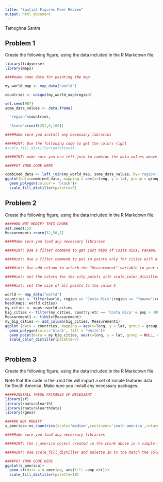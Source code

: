 ```yaml
---
title: "Spatial Figures Peer Review"
output: html_document
---
```

Tamoghna Santra

## Problem 1

Create the following figure, using the data included in the R Markdown file.

```r

library(tidyverse)
library(maps)

####make some data for painting the map

my_world_map <- map_data("world")

countries <- unique(my_world_map$region)

set.seed(987)
some_data_values <- data.frame(

  "region"=countries,
  
  "Score"=runif(252,0,100))

```

```r

####Make sure you install any necessary libraries

####HINT: Use the following code to get the colors right
#scale_fill_distiller(palette=5)

####HINT: make sure you use left_join to combine the data_values above to the world map data in my_world_map

####PUT YOUR CODE HERE

combined_data <- left_join(my_world_map, some_data_values, by='region')
ggplot(data=combined_data, mapping = aes(x=long, y = lat, group = group, fill = Score))+
  geom_polygon(colour = 'black')+
  scale_fill_distiller(palette=5)
```

## Problem 2

Create the following figure, using the data included in the R Markdown file.


```r

#####DO NOT MODIFY THIS CHUNK
set.seed(15)
Measurement<-rnorm(32,50,1)
```


```r

####Make sure you load any necessary libraries

####HINT: Use a filter command to get just maps of Costa Rica, Panama, and Nicaragua

####Hint: Use a filter command to put in points only for cities with a population of greater than 40,000. This should leave you with 32 cities.

####Hint: Use add_column to attach the "Measurement" variable to your data, and set that to the color aesthetic when you draw the points.

####Hint: set the colors for the city points with scale_color_distiller(palette=7)

####Hint: set the size of all points to the value 5

world <- map_data("world")
countries <- filter(world, region == 'Costa Rica'|region == 'Panama'|region == 'Nicaragua')
head(maps::world.cities)
my_cities <- maps::world.cities
big_cities <- filter(my_cities, country.etc == 'Costa Rica' & pop > 40000 |country.etc == 'Panama' & pop > 40000 | country.etc == 'Nicaragua' & pop > 40000)
Measurement1 <- tibble(Measurement)
my_big_cities <- add_column(big_cities, Measurement1)
ggplot (data = countries, mapping = aes(x=long, y = lat, group = group))+
  geom_polygon(color='black', fill = 'white')+
  geom_point(data = my_big_cities, aes(x=long, y = lat, group = NULL, color = Measurement), size = 5)+
  scale_color_distiller(palette=7)
  
```

## Problem 3

Create the following figure, using the data included in the R Markdown file.

Note that the code in the .rmd file will import a set of simple features data for South America. Make sure you install any necessary packages. 

```r

#####INSTALL THESE PACKAGES IF NECESSARY
library(sf)
library(rnaturalearth)
library(rnaturalearthdata)
library(rgeos)

####DO NOT MODIFY
s_america<-ne_countries(scale="medium",continent='south america',returnclass="sf")

```

```r

####Make sure you load any necessary libraries

####HINT: the s_america object created in the chunk above is a simple features object with many columns. Identify the correct column based on the solution figure and use it to color in the choropleth.

####HINT: Use scale_fill_distiller and palette 10 to the match the colors.

####PUT YOUR CODE HERE
ggplot(s_america)+
  geom_sf(data = s_america, aes(fill =pop_est))+
  scale_fill_distiller(palette=10)

```


